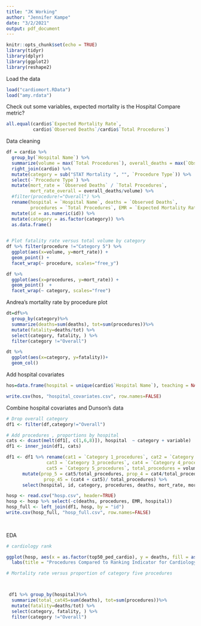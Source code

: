 ```yaml
---
title: "JK Working"
author: "Jennifer Kampe"
date: "3/2/2021"
output: pdf_document
---
```


```r
knitr::opts_chunk$set(echo = TRUE)
library(tidyr)
library(dplyr)
library(ggplot2)
library(reshape2)
```

Load the data
```r
load("cardiomort.RData")
load("amy.rdata")
```

Check out some variables, expected mortality is the Hospital Compare metric?
```r
all.equal(cardio$`Expected Mortality Rate`, 
          cardio$`Observed Deaths`/cardio$`Total Procedures`)
```

Data cleaning
```r
df = cardio %>%
  group_by(`Hospital Name`) %>%
  summarize(volume = max(`Total Procedures`), overall_deaths = max(`Observed Deaths`)) %>%
  right_join(cardio) %>%
  mutate(category = sub("STAT Mortality ", "", `Procedure Type`)) %>%
  select(-`Procedure Type`) %>%
  mutate(mort_rate = `Observed Deaths` / `Total Procedures`, 
         mort_rate_overall = overall_deaths/volume) %>%
  #filter(procedure!="Overall") %>%
  rename(hospital = `Hospital Name`, deaths = `Observed Deaths`, 
         procedures = `Total Procedures`, EMR = `Expected Mortality Rate`) %>%
  mutate(id = as.numeric(id)) %>%
  mutate(category = as.factor(category)) %>%
  as.data.frame()
  

# Plot fatality rate versus total volume by category
df %>% filter(procedure !="Category 5") %>%
  ggplot(aes(x=volume, y=mort_rate)) + 
  geom_point() + 
  facet_wrap(~ procedure, scales="free_y")

df %>% 
  ggplot(aes(x=procedures, y=mort_rate)) + 
  geom_point()  + 
  facet_wrap(~ category, scales="free")
```

Andrea's mortality rate by procedure plot
```r
dt=df%>%
  group_by(category)%>%
  summarize(deaths=sum(deaths), tot=sum(procedures))%>%
  mutate(fatality=deaths/tot) %>%
  select(category, fatality, ) %>%
  filter(category !="Overall")

dt %>%
  ggplot(aes(x=category, y=fatality))+
  geom_col() 


```

Add hospital covariates
```r
hos=data.frame(hospital = unique(cardio$`Hospital Name`), teaching = NA, trauma_level = NA, helipad=NA, ped_trauma_level = NA, nbeds = NA, npediatricbeds=NA, nbassinets=NA, rural = NA, nicu = NA, nicu_level = NA, top50_ped_anyspecialty= NA, top50_ped_cardio = NA, rank_ped_cardio = NA, top50_ped_pulm = NA, rank_ped_pulm = NA)

write.csv(hos, "hospital_covariates.csv", row.names=FALSE)
```

Combine hospital covariates and Dunson's data
```r
# Drop overall category
df1 <- filter(df,category!="Overall")

# Add procedures , proportions by hospital
cats <- dcast(melt(df1[, c(1,6,8)]), hospital  ~ category + variable)
df1 <- inner_join(df1, cats)

df1 <- df1 %>% rename(cat1 = `Category 1_procedures`, cat2 = `Category 2_procedures`, 
               cat3 = `Category 3_procedures`, cat4 = `Category 4_procedures`, 
               cat5 = `Category 5_procedures`, total_procedures = volume) %>%
      mutate(prop_5 = cat5/total_procedures, prop_4 = cat4/total_procedures, 
              prop_45 = (cat4 + cat5)/ total_procedures) %>%
      select(hospital, id, category, procedures, deaths, mort_rate, mort_rate_overall, EMR, everything()) 

hosp <- read.csv("hosp.csv", header=TRUE)
hosp <- hosp %>% select(-c(deaths, procedures, EMR, hospital))
hosp_full <- left_join(df1, hosp, by = "id") 
write.csv(hosp_full, "hosp_full.csv", row.names=FALSE)
      
                
```

EDA

```r
# cardiology rank

ggplot(hosp, aes(x = as.factor(top50_ped_cardio), y = deaths, fill = as.factor(top50_ped_cardio))) + geom_boxplot() + 
  labs(title = "Procedures Compared to Ranking Indicator for Cardiology", fill = "Ranked in Top 50 for Cardiology") + scale_fill_discrete(labels = c("No", "Yes")) + ylab("Deaths") + xlab("Ranked Indicator")

# Mortality rate versus proportion of category five procedures



 df1 %>% group_by(hospital)%>%
  summarize(total_cat45=sum(deaths), tot=sum(procedures))%>%
  mutate(fatality=deaths/tot) %>%
  select(category, fatality, ) %>%
  filter(category !="Overall")



```

